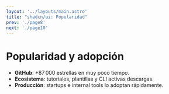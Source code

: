 ```yaml
---
layout: '../layouts/main.astro'
title: "shadcn/ui: Popularidad"
prev: './page8'
next: './page10'
---
```


# Popularidad y adopción

- **GitHub**: +87 000 estrellas en muy poco tiempo.
- **Ecosistema**: tutoriales, plantillas y CLI activas descargas.
- **Producción**: startups e internal tools lo adoptan rápidamente.